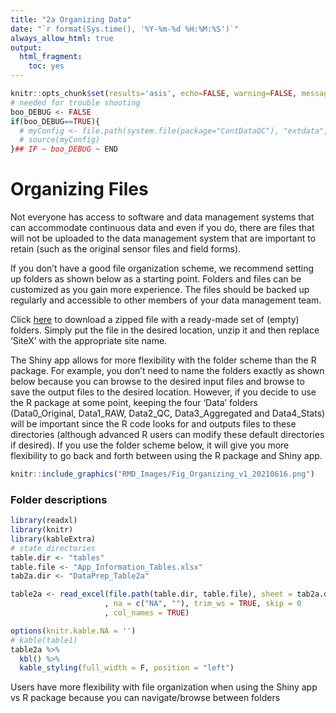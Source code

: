 ```yaml
---
title: "2a Organizing Data"
date: "`r format(Sys.time(), '%Y-%m-%d %H:%M:%S')`"
always_allow_html: true
output:
  html_fragment:
    toc: yes
---
```


```r
knitr::opts_chunk$set(results='asis', echo=FALSE, warning=FALSE, message = FALSE)
# needed for trouble shooting
boo_DEBUG <- FALSE
if(boo_DEBUG==TRUE){
  # myConfig <- file.path(system.file(package="ContDataQC"), "extdata", "config.ORIG.R")
  # source(myConfig)
}## IF ~ boo_DEBUG ~ END
```

# Organizing Files

Not everyone has access to software and data management systems that can accommodate continuous data and even if you do, there are files that will not be uploaded to the data management system that are important to retain (such as the original sensor files and field forms). 

If you don’t have a good file organization scheme, we recommend setting up folders as shown below as a starting point. Folders and files can be customized as you gain more experience. The files should be backed up regularly and accessible to other members of your data management team.

Click [here](https://github.com/leppott/ContDataQC/tree/dev_shinymods/Documents/Organizing_Files) to download a zipped file with a ready-made set of (empty) folders. Simply put the file in the desired location, unzip it and then replace ‘SiteX’ with the appropriate site name.

The Shiny app allows for more flexibility with the folder scheme than the R package. For example, you don’t need to name the folders exactly as shown below because you can browse to the desired input files and browse to save the output files to the desired location. However, if you decide to use the R package at some point, keeping the four ‘Data’ folders (Data0_Original, Data1_RAW, Data2_QC, Data3_Aggregated and Data4_Stats) will be important since the R code looks for and outputs files to these directories (although advanced R users can modify these default directories if desired). If you use the folder scheme below, it will give you more flexibility to go back and forth between using the R package and Shiny app.

```r
knitr::include_graphics("RMD_Images/Fig_Organizing_v1_20210616.png")
```


### Folder descriptions
```r
library(readxl)
library(knitr)
library(kableExtra)
# state directories
table.dir <- "tables"
table.file <- "App_Information_Tables.xlsx"
tab2a.dir <- "DataPrep_Table2a"

table2a <- read_excel(file.path(table.dir, table.file), sheet = tab2a.dir
                     , na = c("NA", ""), trim_ws = TRUE, skip = 0
                     , col_names = TRUE)  

options(knitr.kable.NA = '')
# kable(table1)
table2a %>% 
  kbl() %>% 
  kable_styling(full_width = F, position = "left")
```

Users have more flexibility with file organization when using the Shiny app vs R package because you can navigate/browse between folders
